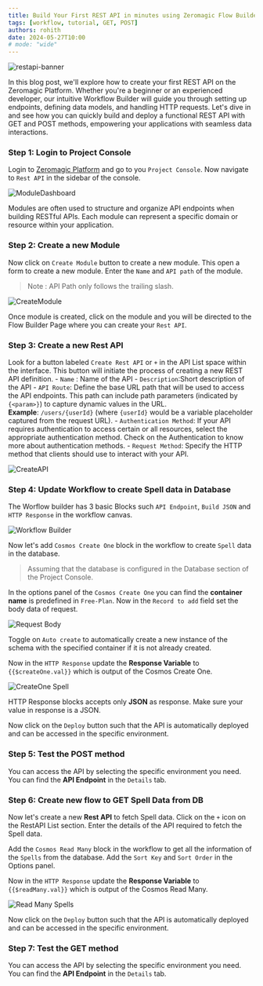 ```yaml
--- 
title: Build Your First REST API in minutes using Zeromagic Flow Builder
tags: [workflow, tutorial, GET, POST] 
authors: rohith 
date: 2024-05-27T10:00
# mode: "wide"
---
```


![restapi-banner](/assets/blogs/build-your-first-rest-api-in-minutes-using-zeromagic-flow-builder/restapi-banner.png)

In this blog post, we'll explore how to create your first REST API on the Zeromagic Platform. Whether you're a beginner or an experienced developer, our intuitive Workflow Builder will guide you through setting up endpoints, defining data models, and handling HTTP requests. Let's dive in and see how you can quickly build and deploy a functional REST API with GET and POST methods, empowering your applications with seamless data interactions.

### Step 1: Login to Project Console
Login to [Zeromagic Platform](https://github.com/) and go to you `Project Console`. Now navigate to `Rest API` in the sidebar of the console.

![ModuleDashboard](/assets/blogs/build-your-first-rest-api-in-minutes-using-zeromagic-flow-builder/module_console.png)
 

<Note>

Modules are often used to structure and organize API endpoints when building RESTful APIs. Each module can represent a specific domain or resource within your application.
 
</Note>

### Step 2: Create a new Module

Now click on `Create Module` button to create a new module. This open a form to create a new module. Enter the `Name` and `API path` of the module.

> Note : API Path only follows the trailing slash.


![CreateModule](/assets/blogs/build-your-first-rest-api-in-minutes-using-zeromagic-flow-builder/create-module.png)

Once module is created, click on the module and you will be directed to the Flow Builder Page where you can create your `Rest API`. 

### Step 3: Create a new Rest API

Look for a button labeled `Create Rest API` or `+` in the API List space within the interface. This button will initiate the process of creating a new REST API definition.
    - `Name` : Name of the API
    - `Description`:Short description of the API
    - `API Route`: Define the base URL path that will be used to access the API endpoints. This path can include path parameters (indicated by `{<param>}`) to capture dynamic values in the URL.    
    **Example**: `/users/{userId}` (where `{userId}` would be a variable placeholder captured from the request URL).
    - `Authentication Method`: If your API requires authentication to access certain or all resources, select the appropriate authentication method. Check on the Authentication to know more about authentication methods. 
    - `Request Method`: Specify the HTTP method that clients should use to interact with your API.

![CreateAPI](/assets/blogs/build-your-first-rest-api-in-minutes-using-zeromagic-flow-builder/create-api.png)

### Step 4: Update Workflow to create Spell data in Database

The Worflow builder has 3 basic Blocks such `API Endpoint`, `Build JSON` and `HTTP Response` in the workflow canvas.  

![Workflow Builder](/assets/blogs/build-your-first-rest-api-in-minutes-using-zeromagic-flow-builder/create-spell-workflow-builder.png)

Now let's add `Cosmos Create One` block in the workflow to create `Spell` data in the database. 

> Assuming that the database is configured in the Database section of the Project Console.

In the options panel of the `Cosmos Create One` you can find the **container name** is predefined in `Free-Plan`. Now in the `Record to add` field set the body data of request. 

![Request Body](/assets/blogs/build-your-first-rest-api-in-minutes-using-zeromagic-flow-builder/create-body.png)

Toggle on `Auto create` to automatically create a new instance of the schema with the specified container if it is not already created.


Now in the `HTTP Response` update the **Response Variable** to `{{$createOne.val}}` which is output of the Cosmos Create One.

![CreateOne Spell](/assets/blogs/build-your-first-rest-api-in-minutes-using-zeromagic-flow-builder/createOne-spell.png)

<Note>

HTTP Response blocks accepts only **JSON** as response. Make sure your value in response is a JSON.

</Note>

Now click on the `Deploy` button such that the API is automatically deployed and can be accessed in the specific environment.

### Step 5: Test the POST method

You can access the API by selecting the specific environment you need. You can find the **API Endpoint** in the `Details` tab.

### Step 6: Create new flow to GET Spell Data from DB

Now let's create a new **Rest API** to fetch Spell data. Click on the `+` icon on the RestAPI List section. Enter the details of the API required to fetch the Spell data.

Add the `Cosmos Read Many` block in the workflow to get all the information of the `Spells` from the database. Add the `Sort Key` and `Sort Order` in the Options panel.

Now in the `HTTP Response` update the **Response Variable** to `{{$readMany.val}}` which is output of the Cosmos Read Many.

![Read Many Spells](/assets/blogs/build-your-first-rest-api-in-minutes-using-zeromagic-flow-builder/readMany-spells.png)

Now click on the `Deploy` button such that the API is automatically deployed and can be accessed in the specific environment.


### Step 7: Test the GET method

You can access the API by selecting the specific environment you need. You can find the **API Endpoint** in the `Details` tab.
